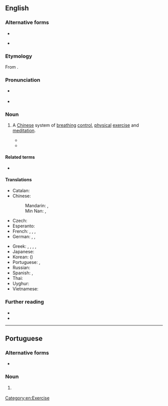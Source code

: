 {{also|qìgōng|qi-gong|qi gong}}
==English==
{{wikipedia}}

===Alternative forms===
* {{l|en|qi gong}}
* {{l|en|chi kung}} {{qualifier|rarer}}

===Etymology===
From {{etyl|zh|en}} {{etyl|cmn|en}} {{zh-l|氣功|qìgōng}}.

===Pronunciation===
* {{a|UK}} {{IPA|en|/tʃiːˈɡɒŋ/|/tʃiːˈkʊŋ/}}
* {{audio|en|LL-Q1860 (eng)-Vealhurl-qigong.wav|Audio (UK)}}

===Noun===
{{en-noun|-|s}}

# {{lb|en|alternative medicine}} A [[Chinese]] system of [[breathing]] [[control]], [[physical]] [[exercise]] and [[meditation]]. {{defdate|from 20th c.}}
#* {{quote-book
|en
|year=1998
|month=May
|author={{w|Li Hongzhi|Li HongZhi}}
|title=CHINA FALUN GONG (REVISED EDITION) (English Version)
|url=https://archive.org/details/chinafalungongch00liho/
|location=[[Hong Kong]]
|publisher=Falun Fo Fa Publishing Co.
|ISBN=962-8143-13-1
|OCLC=754094128
|page=29
|pageurl=https://archive.org/details/chinafalungongch00liho/page/29/
|text=Some people may suddenly speak a language and speak it quite fluently. However, it is not a language of human society. What can it be called? It can be called "cosmic language" ({{lang|zh|宇宙語}}). Actually it is nothing but a language of subtle beings in a space only a little bit higher than ours. Now quite a few of '''qigong''' practitioners in China have had such an experience. Some can even speak several such languages.}}
#* {{quote-book|en|year=2004|author=Judith Orloff|title=Positive Energy|page=112|passage=My patients laud '''qigong''' as a stressbuster and cure for pesky chronic symptoms that baffle doctors.}}

====Related terms====
* {{l|en|Ba Duan Jin}}

====Translations====
{{trans-top|system of breathing control}}
* Catalan: {{t|ca|txi-kung|m}}
* Chinese:
*: Mandarin: {{t+|cmn|氣功|sc=Hani}}, {{t+|cmn|气功|tr=qìgōng|sc=Hani}}
*: Min Nan: {{t+|nan|氣功|sc=Hani}}, {{t|nan|气功|tr=khì-kong|sc=Hani}}
* Czech: {{t|cs|čchi-kung|m}}
* Esperanto: {{t|eo| ĉigongo}}
* French: {{t+|fr|qi gong|m}}, {{t|fr|qigong|m}}, {{t|fr|chi gong|m}}, {{t|fr|chi kung|m}}
* German: {{t+|de|Qigong|n}}, {{t|de|Tschigong|n}} {{qualifier|[[pronunciation spelling]] for [[qìgōng]]}}, {{t|de|Chigong|n}}
{{trans-mid}}
* Greek: {{t|el|τσι κουνγκ|n}}, {{t|el|τσι γκουνγκ|n}}, {{t|el|τσιγκόνγκ|n}}, {{t|el|τσι γκονγκ|n}}, {{t|el|τσι κονγκ|n}}
* Japanese: {{t|ja|気功|tr=きこう, kikō}}
* Korean: {{t+|ko|기공}} ({{t+|ko|氣功|sc=Hani}})
* Portuguese: {{t|pt|qigong|m}}, {{t|pt|qi-gong|m}}
* Russian: {{t+|ru|цигу́н|m}}
* Spanish: {{t|es|qigong|m}}, {{t|es|chi kung|m}}
* Thai: {{t-needed|th}}
* Uyghur: {{t-needed|ug}}
* Vietnamese: {{t+|vi|khí công}}
{{trans-bottom}}

===Further reading===
* {{R:OneLook}}
* {{R:GNV|qigong, qi gong, chi kung}}

[[Category:en:Exercise]]

----

==Portuguese==

===Alternative forms===
* {{l|pt|qi-gong}}

===Noun===
{{pt-noun|m|-}}

# {{lb|pt|alternative medicine}} {{l|en|qigong}} {{gloss|a Chinese system of body movement and meditation}}